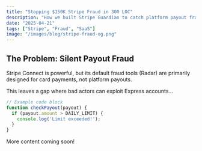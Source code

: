 ```yaml
---
title: "Stopping $150K Stripe Fraud in 300 LOC"
description: "How we built Stripe Guardian to catch platform payout fraud missed by Radar."
date: "2025-04-21"
tags: ["Stripe", "Fraud", "SaaS"]
image: "/images/blog/stripe-fraud-og.png"
---
```


## The Problem: Silent Payout Fraud

Stripe Connect is powerful, but its default fraud tools (Radar) are primarily designed for card payments, not platform payouts.

This leaves a gap where bad actors can exploit Express accounts...

```typescript
// Example code block
function checkPayout(payout) {
  if (payout.amount > DAILY_LIMIT) {
    console.log('Limit exceeded!');
  }
}
```

More content coming soon! 
 